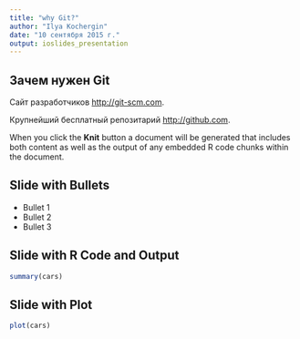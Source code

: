 ```yaml
---
title: "why Git?"
author: "Ilya Kochergin"
date: "10 сентября 2015 г."
output: ioslides_presentation
---
```


## Зачем нужен Git

Сайт разработчиков <http://git-scm.com>.


Крупнейший бесплатный репозитарий <http://github.com>.


When you click the **Knit** button a document will be generated that includes both content as well as the output of any embedded R code chunks within the document.

## Slide with Bullets

- Bullet 1
- Bullet 2
- Bullet 3

## Slide with R Code and Output

```r
summary(cars)
```

## Slide with Plot

```r
plot(cars)
```

